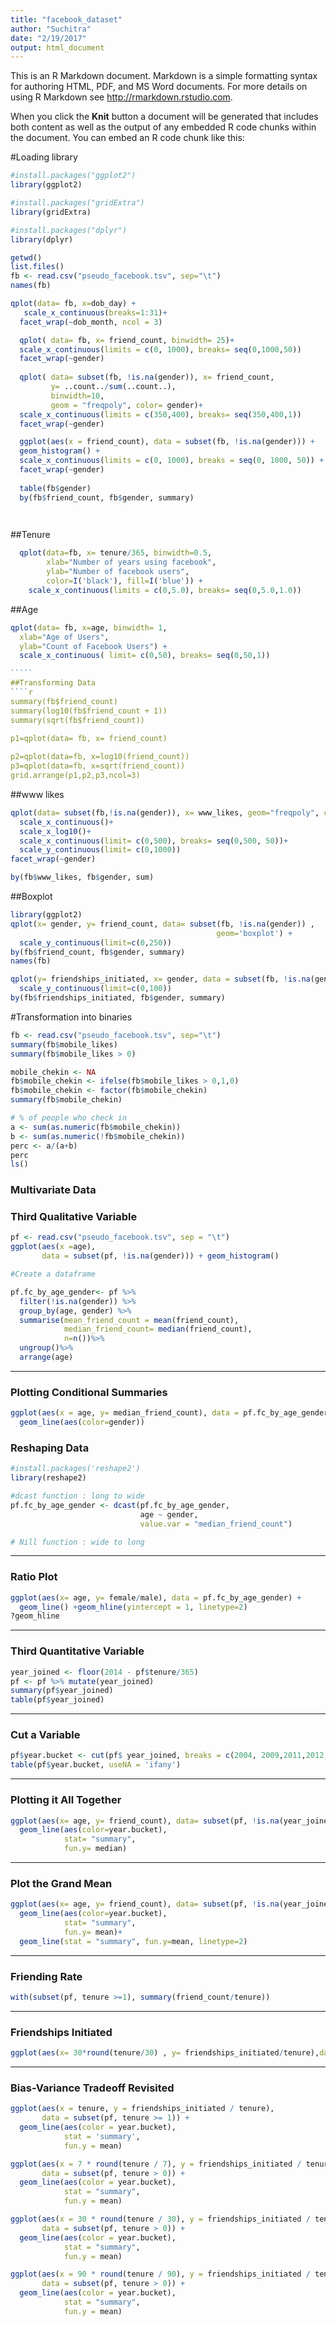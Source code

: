 ```yaml
---
title: "facebook_dataset"
author: "Suchitra"
date: "2/19/2017"
output: html_document
---
```

This is an R Markdown document. Markdown is a simple formatting syntax for authoring HTML, PDF, and MS Word documents. For more details on using R Markdown see <http://rmarkdown.rstudio.com>.

When you click the **Knit** button a document will be generated that includes both content as well as the output of any embedded R code chunks within the document. You can embed an R code chunk like this:

#Loading library
```r
#install.packages("ggplot2")
library(ggplot2)

#install.packages("gridExtra")
library(gridExtra)

#install.packages("dplyr")
library(dplyr)

```



```r
getwd()
list.files()
fb <- read.csv("pseudo_facebook.tsv", sep="\t")
names(fb)

qplot(data= fb, x=dob_day) +
   scale_x_continuous(breaks=1:31)+
  facet_wrap(~dob_month, ncol = 3)

  qplot( data= fb, x= friend_count, binwidth= 25)+
  scale_x_continuous(limits = c(0, 1000), breaks= seq(0,1000,50))
  facet_wrap(~gender)
  
  qplot( data= subset(fb, !is.na(gender)), x= friend_count,
         y= ..count../sum(..count..), 
         binwidth=10,
         geom = "freqpoly", color= gender)+
  scale_x_continuous(limits = c(350,400), breaks= seq(350,400,1))
  facet_wrap(~gender)

  ggplot(aes(x = friend_count), data = subset(fb, !is.na(gender))) + 
  geom_histogram() + 
  scale_x_continuous(limits = c(0, 1000), breaks = seq(0, 1000, 50)) + 
  facet_wrap(~gender)
  
  table(fb$gender)
  by(fb$friend_count, fb$gender, summary)

 
```

##Tenure
``````r
  qplot(data=fb, x= tenure/365, binwidth=0.5,
        xlab="Number of years using facebook",
        ylab="Number of facebook users",
        color=I('black'), fill=I('blue')) +
    scale_x_continuous(limits = c(0,5.0), breaks= seq(0,5.0,1.0))
``````
  
##Age
``````r
qplot(data= fb, x=age, binwidth= 1,
  xlab="Age of Users",
  ylab="Count of Facebook Users") +
  scale_x_continuous( limit= c(0,50), breaks= seq(0,50,1))

`````
##Transforming Data
````r
summary(fb$friend_count)
summary(log10(fb$friend_count + 1))
summary(sqrt(fb$friend_count))

p1=qplot(data= fb, x= friend_count)  
  
p2=qplot(data=fb, x=log10(friend_count))
p3=qplot(data=fb, x=sqrt(friend_count))
grid.arrange(p1,p2,p3,ncol=3)
```````

##www likes
`````r
qplot(data= subset(fb,!is.na(gender)), x= www_likes, geom="freqpoly", color=gender)+
  scale_x_continuous()+
  scale_x_log10()+
  scale_x_continuous(limit= c(0,500), breaks= seq(0,500, 50))+
  scale_y_continuous(limit= c(0,1000))
facet_wrap(~gender)

by(fb$www_likes, fb$gender, sum)
`````

##Boxplot
```r
library(ggplot2)
qplot(x= gender, y= friend_count, data= subset(fb, !is.na(gender)) ,
                                              geom='boxplot') +
  scale_y_continuous(limit=c(0,250))
by(fb$friend_count, fb$gender, summary)
names(fb)

qplot(y= friendships_initiated, x= gender, data = subset(fb, !is.na(gender)), geom="boxplot") +
  scale_y_continuous(limit=c(0,100))
by(fb$friendships_initiated, fb$gender, summary)
```


#Transformation into binaries
```````r
fb <- read.csv("pseudo_facebook.tsv", sep="\t")
summary(fb$mobile_likes)
summary(fb$mobile_likes > 0)

mobile_chekin <- NA
fb$mobile_chekin <- ifelse(fb$mobile_likes > 0,1,0)
fb$mobile_chekin <- factor(fb$mobile_chekin)
summary(fb$mobile_chekin)

# % of people who check in
a <- sum(as.numeric(fb$mobile_chekin))
b <- sum(as.numeric(!fb$mobile_chekin))
perc <- a/(a+b)
perc
ls()
```````


### Multivariate Data
### Third Qualitative Variable


```r

pf <- read.csv("pseudo_facebook.tsv", sep = "\t")
ggplot(aes(x =age),
       data = subset(pf, !is.na(gender))) + geom_histogram()

#Create a dataframe

pf.fc_by_age_gender<- pf %>%
  filter(!is.na(gender)) %>%
  group_by(age, gender) %>%
  summarise(mean_friend_count = mean(friend_count),
            median_friend_count= median(friend_count),
            n=n())%>%
  ungroup()%>%
  arrange(age)


```

***

### Plotting Conditional Summaries


```r
ggplot(aes(x = age, y= median_friend_count), data = pf.fc_by_age_gender)+
  geom_line(aes(color=gender))
```


### Reshaping Data


```r
#install.packages('reshape2')
library(reshape2)

#dcast function : long to wide
pf.fc_by_age_gender <- dcast(pf.fc_by_age_gender,
                             age ~ gender,
                             value.var = "median_friend_count")

# Nill function : wide to long

```


***

### Ratio Plot


```r
ggplot(aes(x= age, y= female/male), data = pf.fc_by_age_gender) +
  geom_line() +geom_hline(yintercept = 1, linetype=2)
?geom_hline
```

***

### Third Quantitative Variable


```r
year_joined <- floor(2014 - pf$tenure/365)
pf <- pf %>% mutate(year_joined)
summary(pf$year_joined)
table(pf$year_joined)
```

***

### Cut a Variable


```r
pf$year.bucket <- cut(pf$ year_joined, breaks = c(2004, 2009,2011,2012,2014), right= TRUE)
table(pf$year.bucket, useNA = 'ifany')

```

***

### Plotting it All Together


```r
ggplot(aes(x= age, y= friend_count), data= subset(pf, !is.na(year_joined)) )+
  geom_line(aes(color=year.bucket),
            stat= "summary",
            fun.y= median)
```

***

### Plot the Grand Mean


```r
ggplot(aes(x= age, y= friend_count), data= subset(pf, !is.na(year_joined)) )+
  geom_line(aes(color=year.bucket),
            stat= "summary",
            fun.y= mean)+
  geom_line(stat = "summary", fun.y=mean, linetype=2)
```

***

### Friending Rate


```r
with(subset(pf, tenure >=1), summary(friend_count/tenure))

```

***

### Friendships Initiated

```r
ggplot(aes(x= 30*round(tenure/30) , y= friendships_initiated/tenure),data=subset(pf, tenure>=1)) +geom_smooth(aes(color= year.bucket))

```

***

### Bias-Variance Tradeoff Revisited

```r

ggplot(aes(x = tenure, y = friendships_initiated / tenure),
       data = subset(pf, tenure >= 1)) +
  geom_line(aes(color = year.bucket),
            stat = 'summary',
            fun.y = mean)

ggplot(aes(x = 7 * round(tenure / 7), y = friendships_initiated / tenure),
       data = subset(pf, tenure > 0)) +
  geom_line(aes(color = year.bucket),
            stat = "summary",
            fun.y = mean)

ggplot(aes(x = 30 * round(tenure / 30), y = friendships_initiated / tenure),
       data = subset(pf, tenure > 0)) +
  geom_line(aes(color = year.bucket),
            stat = "summary",
            fun.y = mean)

ggplot(aes(x = 90 * round(tenure / 90), y = friendships_initiated / tenure),
       data = subset(pf, tenure > 0)) +
  geom_line(aes(color = year.bucket),
            stat = "summary",
            fun.y = mean)

```

